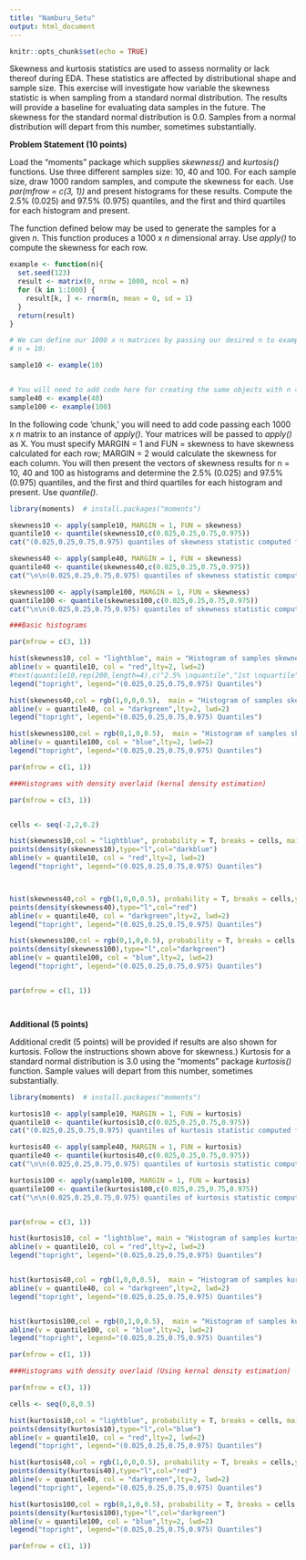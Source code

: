 ```yaml
---
title: "Namburu_Setu"
output: html_document
---
```


```r
knitr::opts_chunk$set(echo = TRUE)
```

Skewness and kurtosis statistics are used to assess normality or lack thereof during EDA. These statistics are affected by distributional shape and sample size. This exercise will investigate how variable the skewness statistic is when sampling from a standard normal distribution. The results will provide a baseline for evaluating data samples in the future. The skewness for the standard normal distribution is 0.0. Samples from a normal distribution will depart from this number, sometimes substantially.

**Problem Statement (10 points)**

Load the "moments" package which supplies *skewness()* and *kurtosis()* functions. Use three different samples size:  10, 40 and 100. For each sample size, draw 1000 random samples, and compute the skewness for each. Use *par(mfrow = c(3, 1))* and present histograms for these results. Compute the 2.5% (0.025) and 97.5% (0.975) quantiles, and the first and third quartiles for each histogram and present.

The function defined below may be used to generate the samples for a given *n*. This function produces a 1000 x *n* dimensional array. Use *apply()* to compute the skewness for each row.

```r

example <- function(n){
  set.seed(123)
  result <- matrix(0, nrow = 1000, ncol = n)
  for (k in 1:1000) {
    result[k, ] <- rnorm(n, mean = 0, sd = 1)
  }
  return(result)
}

# We can define our 1000 x n matrices by passing our desired n to example(). For example, for
# n = 10:

sample10 <- example(10)


# You will need to add code here for creating the same objects with n = 40 and n = 100.
sample40 <- example(40)
sample100 <- example(100)

```

In the following code 'chunk,' you will need to add code passing each 1000 x *n* matrix to an instance of *apply()*. Your matrices will be passed to *apply()* as X. You must specify MARGIN = 1 and FUN = skewness to have skewness calculated for each row; MARGIN = 2 would calculate the skewness for each column. You will then present the vectors of skewness results for n = 10, 40 and 100 as histograms and determine the 2.5% (0.025) and 97.5% (0.975) quantiles, and the first and third quartiles for each histogram and present. Use *quantile()*.

```r

library(moments)  # install.packages("moments")

skewness10 <- apply(sample10, MARGIN = 1, FUN = skewness)
quantile10 <- quantile(skewness10,c(0.025,0.25,0.75,0.975))
cat("(0.025,0.25,0.75,0.975) quantiles of skewness statistic computed from 1000 normal random samples of size n=10 respectively: ", quantile10)

skewness40 <- apply(sample40, MARGIN = 1, FUN = skewness)
quantile40 <- quantile(skewness40,c(0.025,0.25,0.75,0.975))
cat("\n\n(0.025,0.25,0.75,0.975) quantiles of skewness statistic computed from 1000 normal random samples of size n=40 respectively: ", quantile40)

skewness100 <- apply(sample100, MARGIN = 1, FUN = skewness)
quantile100 <- quantile(skewness100,c(0.025,0.25,0.75,0.975))
cat("\n\n(0.025,0.25,0.75,0.975) quantiles of skewness statistic computed from 1000 normal random samples of size n=100 respectively: ", quantile100)

###Basic histograms

par(mfrow = c(3, 1))

hist(skewness10, col = "lightblue", main = "Histogram of samples skewness with n=10")
abline(v = quantile10, col = "red",lty=2, lwd=2)
#text(quantile10,rep(200,length=4),c("2.5% \nquantile","1st \nquartile","3rd \nquartile","97.5% \nquantile"), adj=c(-0.1,1),col="red")
legend("topright", legend="(0.025,0.25,0.75,0.975) Quantiles")

hist(skewness40,col = rgb(1,0,0,0.5),  main = "Histogram of samples skewness with n=40")
abline(v = quantile40, col = "darkgreen",lty=2, lwd=2)
legend("topright", legend="(0.025,0.25,0.75,0.975) Quantiles")

hist(skewness100,col = rgb(0,1,0,0.5),  main = "Histogram of samples skewness with n=100")
abline(v = quantile100, col = "blue",lty=2, lwd=2)
legend("topright", legend="(0.025,0.25,0.75,0.975) Quantiles")

par(mfrow = c(1, 1))

###Histograms with density overlaid (kernal density estimation)

par(mfrow = c(3, 1))


cells <- seq(-2,2,0.2)

hist(skewness10,col = "lightblue", probability = T, breaks = cells, main = "Histogram of samples skewness with n=10 (with density overlaid)")
points(density(skewness10),type="l",col="darkblue")
abline(v = quantile10, col = "red",lty=2, lwd=2)
legend("topright", legend="(0.025,0.25,0.75,0.975) Quantiles")



hist(skewness40,col = rgb(1,0,0,0.5), probability = T, breaks = cells,ylim = c(0.0,1.5), main = "Histogram of samples skewness with n=40 (with density overlaid)")
points(density(skewness40),type="l",col="red")
abline(v = quantile40, col = "darkgreen",lty=2, lwd=2)
legend("topright", legend="(0.025,0.25,0.75,0.975) Quantiles")

hist(skewness100,col = rgb(0,1,0,0.5), probability = T, breaks = cells,ylim = c(0.0,2.0), main = "Histogram of samples skewness with n=100 (with density overlaid)")
points(density(skewness100),type="l",col="darkgreen")
abline(v = quantile100, col = "blue",lty=2, lwd=2)
legend("topright", legend="(0.025,0.25,0.75,0.975) Quantiles")


par(mfrow = c(1, 1))




```

**Additional (5 points)**

Additional credit (5 points) will be provided if results are also shown for kurtosis. Follow the instructions shown above for skewness.)  Kurtosis for a standard normal distribution is 3.0 using the "moments" package *kurtosis()* function. Sample values will depart from this number, sometimes substantially.

```r
library(moments)  # install.packages("moments")

kurtosis10 <- apply(sample10, MARGIN = 1, FUN = kurtosis)
quantile10 <- quantile(kurtosis10,c(0.025,0.25,0.75,0.975))
cat("(0.025,0.25,0.75,0.975) quantiles of kurtosis statistic computed from 1000 normal random samples of size n=10 respectively: ", quantile10)

kurtosis40 <- apply(sample40, MARGIN = 1, FUN = kurtosis)
quantile40 <- quantile(kurtosis40,c(0.025,0.25,0.75,0.975))
cat("\n\n(0.025,0.25,0.75,0.975) quantiles of kurtosis statistic computed from 1000 normal random samples of size n=40 respectively: ", quantile40)

kurtosis100 <- apply(sample100, MARGIN = 1, FUN = kurtosis)
quantile100 <- quantile(kurtosis100,c(0.025,0.25,0.75,0.975))
cat("\n\n(0.025,0.25,0.75,0.975) quantiles of kurtosis statistic computed from 1000 normal random samples of size n=100 respectively: ", quantile100)


par(mfrow = c(3, 1))

hist(kurtosis10, col = "lightblue", main = "Histogram of samples kurtosis with n=10")
abline(v = quantile10, col = "red",lty=2, lwd=2)
legend("topright", legend="(0.025,0.25,0.75,0.975) Quantiles")


hist(kurtosis40,col = rgb(1,0,0,0.5),  main = "Histogram of samples kurtosis with n=40")
abline(v = quantile40, col = "darkgreen",lty=2, lwd=2)
legend("topright", legend="(0.025,0.25,0.75,0.975) Quantiles")


hist(kurtosis100,col = rgb(0,1,0,0.5),  main = "Histogram of samples kurtosis with n=100")
abline(v = quantile100, col = "blue",lty=2, lwd=2)
legend("topright", legend="(0.025,0.25,0.75,0.975) Quantiles")

par(mfrow = c(1, 1))

###Histograms with density overlaid (Using kernal density estimation)

par(mfrow = c(3, 1))

cells <- seq(0,8,0.5)

hist(kurtosis10,col = "lightblue", probability = T, breaks = cells, main = "Histogram of samples kurtosis with n=10 (with density overlaid)")
points(density(kurtosis10),type="l",col="blue")
abline(v = quantile10, col = "red",lty=2, lwd=2)
legend("topright", legend="(0.025,0.25,0.75,0.975) Quantiles")

hist(kurtosis40,col = rgb(1,0,0,0.5), probability = T, breaks = cells,ylim=c(0.0,0.8), main = "Histogram of samples kurtosis with n=40 (with density overlaid)")
points(density(kurtosis40),type="l",col="red")
abline(v = quantile40, col = "darkgreen",lty=2, lwd=2)
legend("topright", legend="(0.025,0.25,0.75,0.975) Quantiles")

hist(kurtosis100,col = rgb(0,1,0,0.5), probability = T, breaks = cells,ylim=c(0.0,1.0), main = "Histogram of samples kurtosis with n=100 (with density overlaid)")
points(density(kurtosis100),type="l",col="darkgreen")
abline(v = quantile100, col = "blue",lty=2, lwd=2)
legend("topright", legend="(0.025,0.25,0.75,0.975) Quantiles")

par(mfrow = c(1, 1))


```
